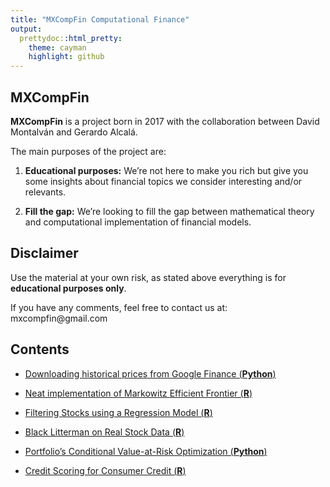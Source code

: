 ```yaml
---
title: "MXCompFin Computational Finance"
output:
  prettydoc::html_pretty:
    theme: cayman
    highlight: github
---
```


## **MXCompFin**

**MXCompFin** is a project born in 2017 with the collaboration between David Montalván and Gerardo Alcalá.

The main purposes of the project are:

1. **Educational purposes:** We're not here to make you rich but give you some insights about financial topics we consider interesting and/or relevants.

2. **Fill the gap:** We're looking to fill the gap between mathematical theory and computational implementation of financial models.

## **Disclaimer**

Use the material at your own risk, as stated above everything is for **educational purposes only**.

If you have any comments, feel free to contact us at:
mxcompfin@gmail.com

## **Contents**

* [Downloading historical prices from Google Finance (**Python**)](https://mxcompfin.github.io/google_finance)

* [Neat implementation of Markowitz Efficient Frontier (**R**)](https://mxcompfin.github.io/Markowitz/Markowitz.html)

* [Filtering Stocks using a Regression Model (**R**)](https://mxcompfin.github.io/Regression/Stock_Picking_in_R.html)

* [Black Litterman on Real Stock Data (**R**)](https://mxcompfin.github.io/BlackLitterman/BlackLitterman.html)

* [Portfolio's Conditional Value-at-Risk Optimization (**Python**)](https://mxcompfin.github.io/CVaROptimization/CVaROptimization.html)

* [Credit Scoring for Consumer Credit (**R**)](https://mxcompfin.github.io/Scoring/CreditScoring.html)
